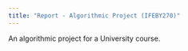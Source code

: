 ```yaml
---
title: "Report - Algorithmic Project (IFEBY270)"
---
```


An algorithmic project for a University course.
